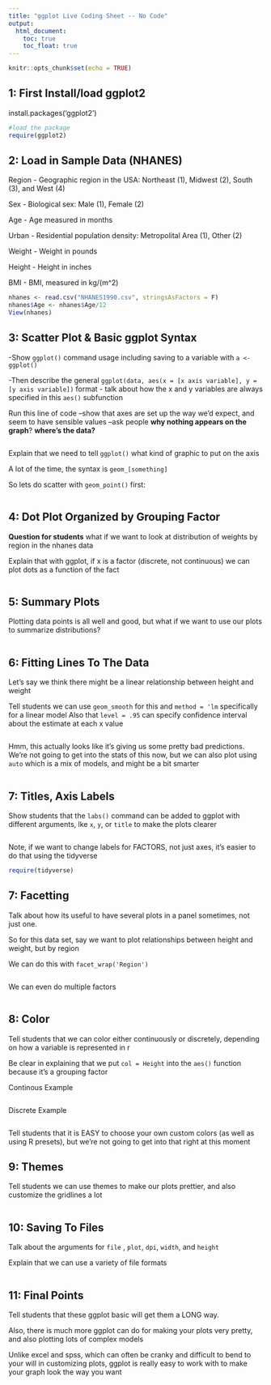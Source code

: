 ```yaml
---
title: "ggplot Live Coding Sheet -- No Code"
output:
  html_document:
    toc: true
    toc_float: true
---
```


```r
knitr::opts_chunk$set(echo = TRUE)
```
## 1: First Install/load ggplot2

install.packages('ggplot2')

```r
#load the package
require(ggplot2)
```



## 2: Load in Sample Data (NHANES)

Region  -  Geographic region in the USA: Northeast (1), Midwest (2), South (3), and West (4)

Sex     -  Biological sex: Male (1), Female (2)

Age     -  Age measured in months

Urban   -  Residential population density: Metropolital Area (1), Other (2)

Weight  -  Weight in pounds

Height  -  Height in inches

BMI     -  BMI, measured in kg/(m^2)

```r
nhanes <- read.csv("NHANES1990.csv", stringsAsFactors = F)
nhanes$Age <- nhanes$Age/12
View(nhanes)
```

## 3: Scatter Plot & Basic ggplot Syntax

-Show `ggplot()` command usage including saving to a variable with `a <- ggplot()`

-Then describe the general `ggplot(data, aes(x = [x axis variable], y = [y axis variable])` format
    - talk about how the x and y variables are always specified in this `aes()` subfunction

Run this line of code 
--show that axes are set up the way we'd expect, and seem to have sensible values
--ask people **why nothing appears on the graph**? **where's the data?**
```r

```

Explain that we need to tell `ggplot()` what kind of graphic to put on the axis

A lot of the time, the syntax is `geom_[something]`

So lets do scatter with `geom_point()` first: 

```r


```

## 4: Dot Plot Organized by Grouping Factor

**Question for students**
what if we want to look at distribution of weights by region in the nhanes data

Explain that with ggplot, if x is a factor (discrete, not continuous) we can plot dots as a function of the fact

```r

```

## 5: Summary Plots

Plotting data points is all well and good, but what if we want to use our plots to summarize distributions?

```r
```

## 6: Fitting Lines To The Data

Let's say we think there might be a linear relationship between height and weight

Tell students we can use `geom_smooth` for this and `method = 'lm` specifically for a linear model
Also that `level = .95` can specify confidence interval about the estimate at each x value

```r

```
Hmm, this actually looks like it's giving us some pretty bad predictions. We're not going to get into the stats of this now, but we can also plot using `auto` which is a mix of models, and might be a bit smarter




```r

```

## 7: Titles, Axis Labels


Show students that the `labs()` command can be added to ggplot with different arguments, lke `x`, `y`, or `title` to make the plots clearer

```r
```

Note, if we want to change labels for FACTORS, not just axes, it's easier to do that using the tidyverse 

```r
require(tidyverse)


```

## 7: Facetting

Talk about how its useful to have several plots in a panel sometimes, not just one. 

So for this data set, say we want to plot relationships between height and weight, but by region

We can do this with `facet_wrap('Region')`

```r

```

We can even do multiple factors

```r

```

## 8: Color

Tell students that we can color either continuously or discretely, depending on how a variable is represented in r

Be clear in explaining that we put `col = Height` into the `aes()` function because it's a grouping factor

Continous Example
```r

```

Discrete Example
```r

```

Tell students that it is EASY to choose your own custom colors (as well as using R presets), but we're not going to get into that right at this moment

## 9: Themes

Tell students we can use themes to make our plots prettier, and also customize the gridlines a lot 


```r

```

## 10: Saving To Files

Talk about the arguments for `file` , `plot`, `dpi`, `width`, and `height`

Explain that we can use a variety of file formats

```r
```



## 11: Final Points

Tell students that these ggplot basic will get them a LONG way.

Also, there is much more ggplot can do for making your plots very pretty, and also plotting lots of complex models

Unlike excel and spss, which can often be cranky and difficult to bend to your will in customizing plots, ggplot is really easy to work with to make your graph look the way you want 
